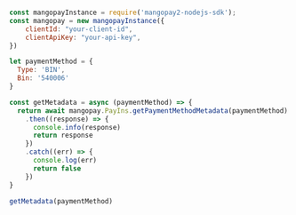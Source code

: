   
```javascript NodeJS  

const mangopayInstance = require('mangopay2-nodejs-sdk');
const mangopay = new mangopayInstance({
    clientId: "your-client-id",
    clientApiKey: "your-api-key",
})

let paymentMethod = {
  Type: 'BIN',
  Bin: '540006'
}

const getMetadata = async (paymentMethod) => {
  return await mangopay.PayIns.getPaymentMethodMetadata(paymentMethod)
    .then((response) => {
      console.info(response)
      return response
    })
    .catch((err) => {
      console.log(err)
      return false
    })
}

getMetadata(paymentMethod)  
```